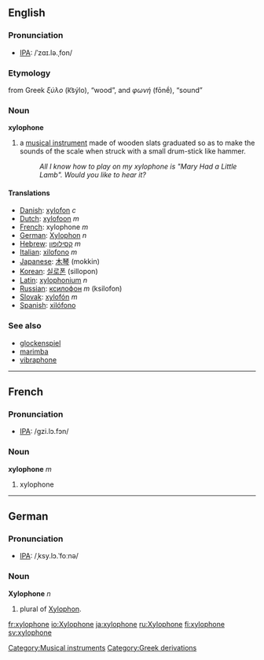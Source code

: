 {{wikipedia}}
==English==
===Pronunciation===
*[[IPA]]: /ˈzɑɪ.lə.ˌfon/

===Etymology===
from Greek ''ξύλο'' (k͡sýlo), “wood”, and ''φωνή'' (fōnḗ), “sound”

===Noun===
'''xylophone'''

#a [[musical instrument]] made of wooden slats graduated so as to make the sounds of the scale when struck with a small drum-stick like hammer.
#:''All I know how to play on my xylophone is "Mary Had a Little Lamb". Would you like to hear it?''

====Translations====
*[[Danish]]: [[xylofon]] ''c''
*[[Dutch]]: [[xylofoon]] ''m''
*[[French]]: xylophone ''m''
*[[German]]: [[Xylophon]] ''n''
*[[Hebrew]]: [[קסילופון]] ''m''
*[[Italian]]: [[xilofono]] ''m''
*[[Japanese]]: [[木琴]] (mokkin)
*[[Korean]]: [[실로폰]] (sillopon)
*[[Latin]]: [[xylophonium]] ''n''
*[[Russian]]: [[ксилофон]] ''m'' (ksilofon)
*[[Slovak]]: [[xylofón]] ''m''
*[[Spanish]]: [[xilófono]]

===See also===
*[[glockenspiel]]
*[[marimba]]
*[[vibraphone]]

----

==French==
===Pronunciation===
*[[IPA]]: /ɡzi.lɔ.fɔn/

===Noun===
'''xylophone''' ''m''

#xylophone

----
==German==
===Pronunciation===
*[[IPA]]: /ˌksy.lɔ.ˈfoːnə/

===Noun===
'''Xylophone''' ''n''
# plural of [[Xylophon]].

[[Category:Musical instruments]]
[[Category:Greek derivations]]

[[fr:xylophone]]
[[io:Xylophone]]
[[ja:xylophone]]
[[ru:Xylophone]]
[[fi:xylophone]]
[[sv:xylophone]]